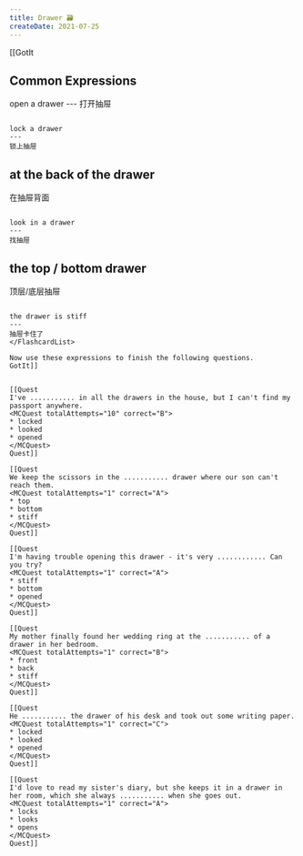 ```yaml
---
title: Drawer 🗃
createDate: 2021-07-25
---
```


[[GotIt
## Common Expressions

<FlashcardList>
open a drawer
---
打开抽屉

~~~

lock a drawer
---
锁上抽屉

~~~

at the back of the drawer
---
在抽屉背面

~~~

look in a drawer
---
找抽屉

~~~

the top / bottom drawer
---
顶层/底层抽屉

~~~

the drawer is stiff
---
抽屉卡住了
</FlashcardList>

Now use these expressions to finish the following questions.
GotIt]]


[[Quest
I've ........... in all the drawers in the house, but I can't find my passport anywhere.
<MCQuest totalAttempts="10" correct="B">
* locked
* looked
* opened
</MCQuest>
Quest]]

[[Quest
We keep the scissors in the ........... drawer where our son can't reach them.
<MCQuest totalAttempts="1" correct="A">
* top
* bottom
* stiff
</MCQuest>
Quest]]

[[Quest
I'm having trouble opening this drawer - it's very ............ Can you try?
<MCQuest totalAttempts="1" correct="A">
* stiff
* bottom
* opened
</MCQuest>
Quest]]

[[Quest
My mother finally found her wedding ring at the ........... of a drawer in her bedroom.
<MCQuest totalAttempts="1" correct="B">
* front
* back
* stiff
</MCQuest>
Quest]]

[[Quest
He ........... the drawer of his desk and took out some writing paper.
<MCQuest totalAttempts="1" correct="C">
* locked
* looked
* opened
</MCQuest>
Quest]]

[[Quest
I'd love to read my sister's diary, but she keeps it in a drawer in her room, which she always ........... when she goes out.
<MCQuest totalAttempts="1" correct="A">
* locks
* looks
* opens
</MCQuest>
Quest]]